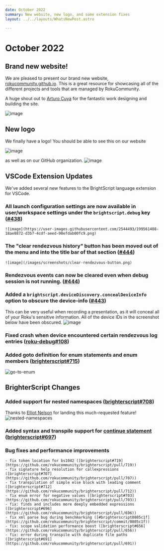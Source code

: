 ```yaml
---
date: October 2022
summary: New website, new logo, and some extension fixes
layout: ../../layouts/WhatsNewPost.astro

---
```


# October 2022

## Brand new website!
We are pleased to present our brand new website, [rokucommunity.github.io](https://rokucommunity.github.io). This is a great resource for showcasing all of the different projects and tools that are managed by RokuCommunity.

A huge shout out to [Arturo Cuya](https://github.com/arturocuya) for the fantastic work designing and building the site.

![image](/images/screenshots/website-page-1.png)

## New logo
We finally have a logo! You should be able to see this on our website

![image](/images/screenshots/website-logo.png)

as well as on our GitHub organization.
![image](/images/screenshots/github-org-logo.png)

## VSCode Extension Updates
We've added several new features to the BrightScript language extension for VSCode.


### All launch configuration settings are now available in user/workspace settings under the `brightscript.debug` key ([#438](https://github.com/rokucommunity/vscode-brightscript-language/pull/438))
    ![image](https://user-images.githubusercontent.com/2544493/199561488-18ae8872-d3b7-4cdf-aeed-98efdab00fc9.png)


### The "clear rendezvous history" button has been moved out of the menu and into the title bar of that section ([#444](https://github.com/rokucommunity/vscode-brightscript-language/pull/444))
    ![image](/images/screenshots/clear-rendezvous-button.png)

### Rendezvous events can now be cleared even when debug session is not running. ([#444](https://github.com/rokucommunity/vscode-brightscript-language/pull/444))

### Added a `brightscript.deviceDiscovery.concealDeviceInfo` option to obscure the device-info ([#443](https://github.com/rokucommunity/vscode-brightscript-language/pull/443))
This can be very useful when recording a presentation, as it will conceal all of your Roku's sensitive information. All of the device IDs in the screenshot below have been obscured.
![image](https://user-images.githubusercontent.com/2544493/199562421-ad01b93f-712f-4f8f-9d52-853897a87bca.png)

### Fixed crash when device encountered certain rendezvous log entries ([roku-debug#108](https://github.com/rokucommunity/roku-debug/pull/108))

### Added goto definition for enum statements and enum members ([brighterscript#715](https://github.com/rokucommunity/brighterscript/pull/715))
![go-to-enum](https://user-images.githubusercontent.com/2544493/199565423-566e5d5f-b2ca-4afb-9d02-7656bd540b90.gif)

## BrighterScript Changes
### Added support for nested namespaces ([brighterscript#708](https://github.com/rokucommunity/brighterscript/pull/708))
Thanks to [Elliot Nelson](https://github.com/elliot-nelson) for landing this much-requested feature!
![nested-namespaces](https://user-images.githubusercontent.com/2544493/203113096-31c21bd5-01bb-49c1-b602-dfca3f5e3f23.gif)


### Added syntax and transpile support for [continue statement](https://developer.roku.com/docs/references/brightscript/language/program-statements.md#continue-for--continue-while) ([brighterscript#697](https://github.com/rokucommunity/brighterscript/pull/697))

### Bug fixes and performance improvements
    - fix token location for bs1042 ([brighterscript#719](https://github.com/rokucommunity/brighterscript/pull/719))
    - fix signature help resolution for callexpressions ([brighterscript#707](https://github.com/rokucommunity/brighterscript/pull/707))
    - fix transpilation of simple else block with leading comment ([brighterscript#712](https://github.com/rokucommunity/brighterscript/pull/712))
    - fix enum error for negative values ([brighterscript#703](https://github.com/rokucommunity/brighterscript/pull/703))
    - fix: finds and includes more deeply embedded expressions ([brighterscript#696](https://github.com/rokucommunity/brighterscript/pull/696))
    - fix xml parse bug during benchmarking ([#brighterscript0805c1f](https://github.com/rokucommunity/brighterscript/commit/0805c1f))
    - fix: scope validation performance boost ([brighterscript#656](https://github.com/rokucommunity/brighterscript/pull/656))
    - fix: error during transpile with duplicate file paths ([brighterscript#691](https://github.com/rokucommunity/brighterscript/pull/691))